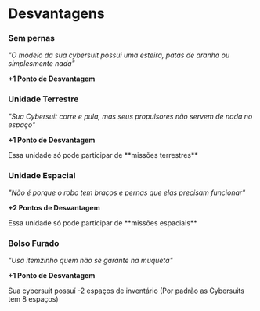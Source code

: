 # Desvantagens

### Sem pernas

*"O modelo da sua cybersuit possui uma esteira, patas de aranha ou simplesmente nada"*

**+1 Ponto de Desvantagem**

<p></p>

### Unidade Terrestre

*"Sua Cybersuit corre e pula, mas seus propulsores não servem de nada no espaço"*

**+1 Ponto de Desvantagem**

<p>Essa unidade só pode participar de **missões terrestres**</p>

### Unidade Espacial

*"Não é porque o robo tem braços e pernas que elas precisam funcionar"*

**+2 Pontos de Desvantagem**

<p>Essa unidade só pode participar de **missões espaciais**</p>

### Bolso Furado

*"Usa itemzinho quem não se garante na muqueta"*

**+1 Ponto de Desvantagem**

<p>Sua cybersuit possuí -2 espaços de inventário (Por padrão as Cybersuits tem 8 espaços)</p>